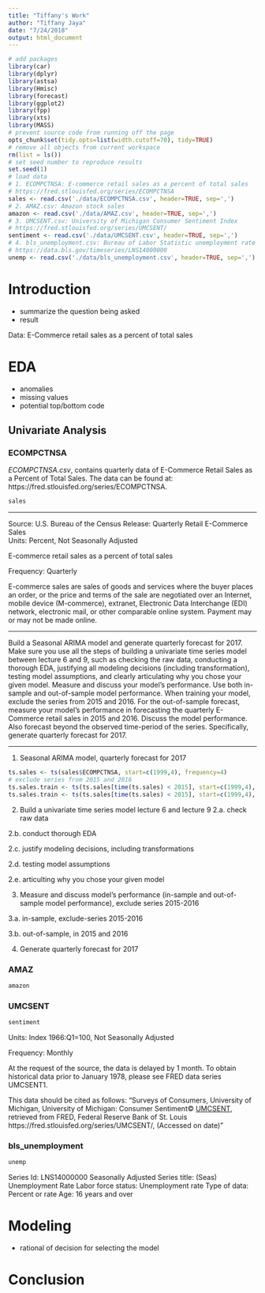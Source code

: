 ```yaml
---
title: "Tiffany's Work"
author: "Tiffany Jaya"
date: "7/24/2018"
output: html_document
---
```


```r
# add packages
library(car)
library(dplyr)
library(astsa)
library(Hmisc)
library(forecast)
library(ggplot2)
library(fpp)
library(xts)
library(MASS)
# prevent source code from running off the page
opts_chunk$set(tidy.opts=list(width.cutoff=70), tidy=TRUE)
# remove all objects from current workspace
rm(list = ls())
# set seed number to reproduce results
set.seed(1)
# load data
# 1. ECOMPCTNSA: E-commerce retail sales as a percent of total sales
# https://fred.stlouisfed.org/series/ECOMPCTNSA
sales <- read.csv('./data/ECOMPCTNSA.csv', header=TRUE, sep=',')
# 2. AMAZ.csv: Amazon stock sales
amazon <- read.csv('./data/AMAZ.csv', header=TRUE, sep=',')
# 3. UMCSENT.csv: University of Michigan Consumer Sentiment Index
# https://fred.stlouisfed.org/series/UMCSENT/ 
sentiment <- read.csv('./data/UMCSENT.csv', header=TRUE, sep=',')
# 4. bls_unemployment.csv: Bureau of Labor Statistic unemployment rate
# https://data.bls.gov/timeseries/LNS14000000 
unemp <- read.csv('./data/bls_unemployment.csv', header=TRUE, sep=',')
```


# Introduction

* summarize the question being asked
* result 

Data: E-Commerce retail sales as a percent of total sales

# EDA

* anomalies
* missing values
* potential top/bottom code

## Univariate Analysis

### ECOMPCTNSA

*ECOMPCTNSA.csv*, contains quarterly data of E-Commerce Retail Sales as a Percent of Total Sales. The data can be found at: https://fred.stlouisfed.org/series/ECOMPCTNSA.


```r
sales
```

--------------------------------------------------------------------------------

Source: U.S. Bureau of the Census   Release: Quarterly Retail E-Commerce Sales  
Units:  Percent, Not Seasonally Adjusted

E-commerce retail sales as a percent of total sales

Frequency:  Quarterly

E-commerce sales are sales of goods and services where the buyer places an order, or the price and terms of the sale are negotiated over an Internet, mobile device (M-commerce), extranet, Electronic Data Interchange (EDI) network, electronic mail, or other comparable online system. Payment may or may not be made online.

--------------------------------------------------------------------------------

Build a Seasonal ARIMA model and generate quarterly forecast for 2017. Make sure you use all the steps of building a univariate time series model between lecture 6 and 9, such as checking the raw data, conducting a thorough EDA, justifying all modeling decisions (including transformation), testing model assumptions, and clearly articulating why you chose your given model. Measure and discuss your model’s performance. Use both in-sample and out-of-sample model performance. When training your model, exclude the series from 2015 and 2016. For the out-of-sample forecast, measure your model’s performance in forecasting the quarterly E-Commerce retail sales in 2015 and 2016. Discuss the model performance. Also forecast beyond the observed time-period of the series. Specifically, generate quarterly forecast for 2017.

--------------------------------------------------------------------------------

1. Seasonal ARIMA model, quarterly forecast for 2017

```r
ts.sales <- ts(sales$ECOMPCTNSA, start=c(1999,4), frequency=4)
# exclude series from 2015 and 2016
ts.sales.train <- ts(ts.sales[time(ts.sales) < 2015], start=c(1999,4), frequency=4)
ts.sales.train <- ts(ts.sales[time(ts.sales) < 2015], start=c(1999,4), frequency=4)
```


2. Build a univariate time series model lecture 6 and lecture 9
2.a. check raw data

2.b. conduct thorough EDA

2.c. justify modeling decisions, including transformations

2.d. testing model assumptions

2.e. articulting why you chose your given model

3. Measure and discuss model's performance (in-sample and out-of-sample model performance), exclude series 2015-2016

3.a. in-sample, exclude-series 2015-2016

3.b. out-of-sample, in 2015 and 2016

4. Generate quarterly forecast for 2017


### AMAZ

```r
amazon
```

### UMCSENT

```r
sentiment
```

Units:  Index 1966:Q1=100, Not Seasonally Adjusted

Frequency:  Monthly

At the request of the source, the data is delayed by 1 month. To obtain historical data prior to January 1978, please see FRED data series UMCSENT1.

This data should be cited as follows: "Surveys of Consumers, University of Michigan, University of Michigan: Consumer Sentiment© [UMCSENT], retrieved from FRED, Federal Reserve Bank of St. Louis https://fred.stlouisfed.org/series/UMCSENT/, (Accessed on date)"

### bls_unemployment

```r
unemp
```



Series Id:           LNS14000000
Seasonally Adjusted
Series title:        (Seas) Unemployment Rate
Labor force status:  Unemployment rate
Type of data:        Percent or rate
Age:                 16 years and over

# Modeling 

* rational of decision for selecting the model

# Conclusion






